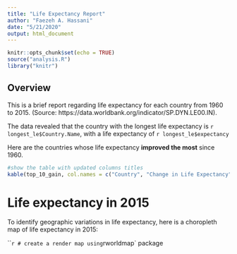 ```yaml
---
title: "Life Expectancy Report"
author: "Faezeh A. Hassani"
date: "5/21/2020"
output: html_document
---
```


```r
knitr::opts_chunk$set(echo = TRUE)
source("analysis.R")
library("knitr")
```

## Overview
This is a brief report regarding life expectancy for each country from 1960 to 2015. (Source: https://data.worldbank.org/indicator/SP.DYN.LE00.IN). 

The data revealed that the country with the longest life expectancy is
`r longest_le$Country.Name`, with a life expectancy of `r longest_le$expectancy`

Here are the countries whose life expectancy **improved the most** since 1960.

```r
#show the table with updated columns titles
kable(top_10_gain, col.names = c("Country", "Change in Life Expectancy"))
```

# Life expectancy in 2015
To identify geographic variations in life expectancy, here is a choropleth map of life expectancy in 2015:

```r
# create a render map using `rworldmap` package
